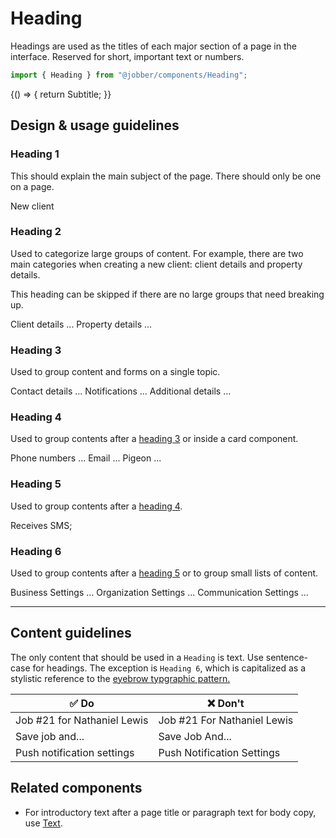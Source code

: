 
<Meta title="Components/Heading" component={Heading} />

# Heading

Headings are used as the titles of each major section of a page in the
interface. Reserved for short, important text or numbers.

```ts
import { Heading } from "@jobber/components/Heading";
```

<Canvas>
  <Story name="Heading" args={{ level: 2 }}>
    {() => {
      return <Heading {...args}>Subtitle</Heading>;
    }}
  </Story>
</Canvas>

<ArgsTable of={Heading} story="Heading" />

## Design & usage guidelines

### Heading 1

This should explain the main subject of the page. There should only be one on a
page.

<Canvas>
  <Heading level={1}>New client</Heading>
</Canvas>

### Heading 2

Used to categorize large groups of content. For example, there are two main
categories when creating a new client: client details and property details.

This heading can be skipped if there are no large groups that need breaking up.

<Canvas>
  <Heading level={2}>Client details</Heading>
  ...
  <Heading level={2}>Property details</Heading>
  ...
</Canvas>

### Heading 3

Used to group content and forms on a single topic.

<Canvas>
  <Heading level={3}>Contact details</Heading>
  ...
  <Heading level={3}>Notifications</Heading>
  ...
  <Heading level={3}>Additional details</Heading>
  ...
</Canvas>

### Heading 4

Used to group contents after a [heading 3](#heading-3) or inside a card
component.

<Canvas>
  <Heading level={4}>Phone numbers</Heading>
  ...
  <Heading level={4}>Email</Heading>
  ...
  <Heading level={4}>Pigeon</Heading>
  ...
</Canvas>

### Heading 5

Used to group contents after a [heading 4](#heading-4).

<Canvas>
  <Heading level={5}>Receives SMS</Heading>;
</Canvas>

### Heading 6

Used to group contents after a [heading 5](#heading-5) or to group small lists
of content.

<Canvas>
  <Heading level={6}>Business Settings</Heading>
  ...
  <Heading level={6}>Organization Settings</Heading>
  ...
  <Heading level={6}>Communication Settings</Heading>
  ...
</Canvas>

---

## Content guidelines

The only content that should be used in a `Heading` is text. Use sentence-case
for headings. The exception is `Heading 6`, which is capitalized as a stylistic
reference to the
[eyebrow typgraphic pattern.](https://app.uxcel.com/lessons/basics-ii-588#eyebrow-headline-8095)

| ✅ Do                       | ❌ Don't                    |
| --------------------------- | --------------------------- |
| Job #21 for Nathaniel Lewis | Job #21 For Nathaniel Lewis |
| Save job and...             | Save Job And...             |
| Push notification settings  | Push Notification Settings  |

## Related components

- For introductory text after a page title or paragraph text for body copy, use
  [Text](text).
